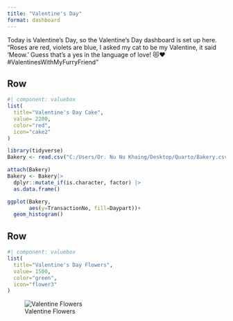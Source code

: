 ---
title: "Valentine's Day"
format: dashboard
---

Today is Valentine's Day, so the Valentine's Day dashboard is set up here. 
"Roses are red, violets are blue,
I asked my cat to be my Valentine, it said 'Meow.'
Guess that's a yes in the language of love! 😻❤️ #ValentinesWithMyFurryFriend" 

## Row {height="25%"}

```{r}
#| component: valuebox
list(
  title="Valentine's Day Cake",
  value= 2200,
  color="red",
  icon="cake2"
)
```

```{r}
library(tidyverse)
Bakery <- read.csv("C:/Users/Dr. Nu Nu Khaing/Desktop/Quarto/Bakery.csv") # replace with your data file
```

```{r}
attach(Bakery)
Bakery <- Bakery|>
  dplyr::mutate_if(is.character, factor) |>
  as.data.frame()

ggplot(Bakery,
       aes(y=TransactionNo, fill=Daypart))+
  geom_histogram()
```

## Row {height="25%"}

```{r}
#| component: valuebox
list(
  title="Valentine's Day Flowers",
  value= 1500,
  color="green",
  icon="flower3"
)
```

![Valentine Flowers](Flowers.png)

